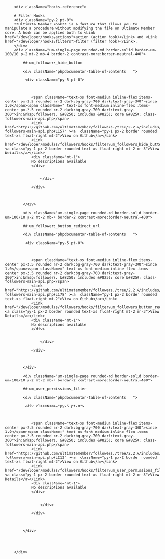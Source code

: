         
        <div className="hooks-reference">
        
        # Filter Hooks
        <div className="py-2 pt-0">
        **Ultimate Member Hook** is a feature that allows you to manipulate a procedure without modifying the file on Ultimate Member core. A hook can be applied both to <Link href="/developer/hooks/actions">action (action hook)</Link> and <Link href="/developer/hooks/filters">filter (filter hook)</Link>.
        </div>
        <div className="um-single-page rounded-md border-solid border-um-100/10 p-2 mt-2 mb-4 border-2 contrast-more:border-neutral-400">   
             
            ## um_followers_hide_button   
              
            <div className="phpdocumentor-table-of-contents   ">
            
             <div className="py-5 pt-0">
               
                
                    
                <span className="text-xs font-medium inline-flex items-center px-2.5 rounded mr-2 dark:bg-gray-700 dark:text-gray-300">since 1.0</span><span className=" text-xs font-medium inline-flex items-center px-2.5 rounded mr-2 dark:bg-gray-700 dark:text-gray-300">in:&nbsp;followers. &#8250; includes &#8250; core &#8250; class-followers-main-api.php</span>
                <Link href="https://github.com/ultimatemember/followers./tree/2.2.6/includes/core/class-followers-main-api.php#L157" ><a  className="py-1 px-2 border rounded text-xs float-right mt-2">View on Github</a></Link>
                <Link href="/developer/modules/followers/hooks/filter/um_followers_hide_button"><a class="py-1 px-2 border rounded text-xs float-right mt-2 mr-3">View Details</a></Link>
                <div className="mt-1">
                No descriptions available
                </div>
               
                
                    </div>

                </div>

                
            
            </div>
            
            <div className="um-single-page rounded-md border-solid border-um-100/10 p-2 mt-2 mb-4 border-2 contrast-more:border-neutral-400">   
             
            ## um_followers_button_redirect_url   
              
            <div className="phpdocumentor-table-of-contents   ">
            
             <div className="py-5 pt-0">
               
                
                    
                <span className="text-xs font-medium inline-flex items-center px-2.5 rounded mr-2 dark:bg-gray-700 dark:text-gray-300">since 1.0</span><span className=" text-xs font-medium inline-flex items-center px-2.5 rounded mr-2 dark:bg-gray-700 dark:text-gray-300">in:&nbsp;followers. &#8250; includes &#8250; core &#8250; class-followers-main-api.php</span>
                <Link href="https://github.com/ultimatemember/followers./tree/2.2.6/includes/core/class-followers-main-api.php#L178" ><a  className="py-1 px-2 border rounded text-xs float-right mt-2">View on Github</a></Link>
                <Link href="/developer/modules/followers/hooks/filter/um_followers_button_redirect_url"><a class="py-1 px-2 border rounded text-xs float-right mt-2 mr-3">View Details</a></Link>
                <div className="mt-1">
                No descriptions available
                </div>
               
                
                    </div>

                </div>

                
            
            </div>
            
            <div className="um-single-page rounded-md border-solid border-um-100/10 p-2 mt-2 mb-4 border-2 contrast-more:border-neutral-400">   
             
            ## um_user_permissions_filter   
              
            <div className="phpdocumentor-table-of-contents   ">
            
             <div className="py-5 pt-0">
               
                
                    
                <span className="text-xs font-medium inline-flex items-center px-2.5 rounded mr-2 dark:bg-gray-700 dark:text-gray-300">since 1.0</span><span className=" text-xs font-medium inline-flex items-center px-2.5 rounded mr-2 dark:bg-gray-700 dark:text-gray-300">in:&nbsp;followers. &#8250; includes &#8250; core &#8250; class-followers-main-api.php</span>
                <Link href="https://github.com/ultimatemember/followers./tree/2.2.6/includes/core/class-followers-main-api.php#L212" ><a  className="py-1 px-2 border rounded text-xs float-right mt-2">View on Github</a></Link>
                <Link href="/developer/modules/followers/hooks/filter/um_user_permissions_filter"><a class="py-1 px-2 border rounded text-xs float-right mt-2 mr-3">View Details</a></Link>
                <div className="mt-1">
                No descriptions available
                </div>
               
                
                    </div>

                </div>

                
            
            </div>
            
            
          

        </div>